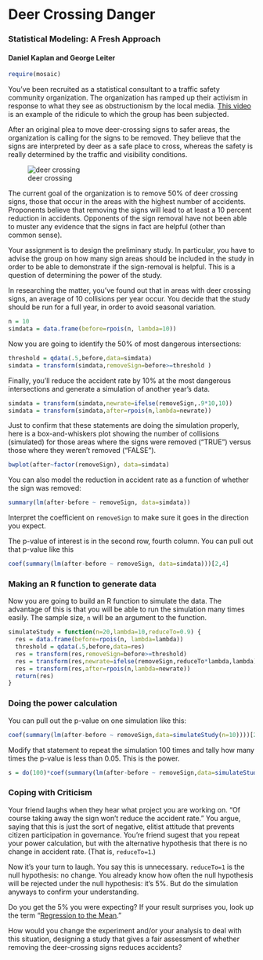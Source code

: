 Deer Crossing Danger
========================

### Statistical Modeling: A Fresh Approach
#### Daniel Kaplan and George Leiter

```r
require(mosaic)
```

You've been recruited as a statistical consultant to a traffic safety community organization.  The organization has ramped up their activism in response to what they see as obstructionism by the local media. [This video](http://www.youtube.com/watch?v=CI8UPHMzZm8) is an example of the ridicule to which the group has been subjected.

After an original plea to move deer-crossing signs to safer areas, the organization is calling for the signs to be removed.  They believe that the signs are interpreted by deer as a safe place to cross, whereas the safety is really determined by the traffic and visibility conditions. 

![deer crossing](deer-crossing.png)

The current goal of the organization is to remove 50% of deer crossing signs, those that occur in the areas with the highest number of accidents.  Proponents believe that removing the signs will lead to at least a 10 percent reduction in accidents.  Opponents of the sign removal have not been able to muster any evidence that the signs in fact are helpful (other than common sense). 

Your assignment is to design the preliminary study.  In particular, you have to advise the group on how many sign areas should be included in the study in order to be able to demonstrate if the sign-removal is helpful.  This is a question of determining the power of the study.

In researching the matter, you've found out that in areas with deer crossing signs, an average of 10 collisions per year occur.  You decide that the study should be run for a full year, in order to avoid seasonal variation.

```r
n = 10
simdata = data.frame(before=rpois(n, lambda=10))
```

Now you are going to identify the 50% of most dangerous intersections:
```r
threshold = qdata(.5,before,data=simdata)
simdata = transform(simdata,removeSign=before>=threshold )
``` 
Finally, you'll reduce the accident rate by 10% at the most dangerous intersections and generate a simulation of another year's data.
```r
simdata = transform(simdata,newrate=ifelse(removeSign,.9*10,10))
simdata = transform(simdata,after=rpois(n,lambda=newrate))
```

Just to confirm that these statements are doing the simulation properly, here is a box-and-whiskers plot showing the number of collisions (simulated) for those areas where the signs were removed ("TRUE") versus those where they weren't removed ("FALSE").
```r
bwplot(after~factor(removeSign), data=simdata)
```

You can also model the reduction in accident rate as a function of whether the sign was removed:
```r
summary(lm(after-before ~ removeSign, data=simdata))
```

Interpret the coefficient on `removeSign` to make sure it goes in the direction you expect. 

The p-value of interest is in the second row, fourth column.  You can pull out that p-value like this
```r
coef(summary(lm(after-before ~ removeSign, data=simdata)))[2,4]
```


### Making an R function to generate data

Now you are going to build an R function to simulate the data.  The advantage of this is that you will be able to run the simulation many times easily.  The sample size, `n` will be an argument to the function.  

```r
simulateStudy = function(n=20,lambda=10,reduceTo=0.9) {
  res = data.frame(before=rpois(n, lambda=lambda))
  threshold = qdata(.5,before,data=res)
  res = transform(res,removeSign=before>=threshold)
  res = transform(res,newrate=ifelse(removeSign,reduceTo*lambda,lambda))
  res = transform(res,after=rpois(n,lambda=newrate))
  return(res)
}
```

### Doing the power calculation

You can pull out the p-value on one simulation like this:
```r
coef(summary(lm(after-before ~ removeSign,data=simulateStudy(n=10))))[2,4]
```

Modify that statement to repeat the simulation 100 times and tally how many times the p-value is less than 0.05.  This is the power.


```r
s = do(100)*coef(summary(lm(after-before ~ removeSign,data=simulateStudy(n=10,reduceTo=1))))[2,4]
```
### Coping with Criticism

Your friend laughs when they hear what project you are working on.  "Of course taking away the sign won't reduce the accident rate."  You argue, saying that this is just the sort of negative, elitist attitude that prevents citizen participation in governance.  You're friend sugest that you repeat your power calculation, but with the alternative hypothesis that there is no change in accident rate.  (That is, `reduceTo=1`.)  

Now it's your turn to laugh.  You say this is unnecessary.  `reduceTo=1` is the null hypothesis: no change.  You already know how often the null hypothesis will be rejected under the null hypothesis: it's 5%.  But do the simulation anyways to confirm your understanding.

Do you get the 5% you were expecting?  If your result surprises you, look up the term "[Regression to the Mean](http://en.wikipedia.org/wiki/Regression_toward_the_mean)."

How would you change the experiment and/or your analysis to deal with this situation, designing a study that gives a fair assessment of whether removing the deer-crossing signs reduces accidents?
